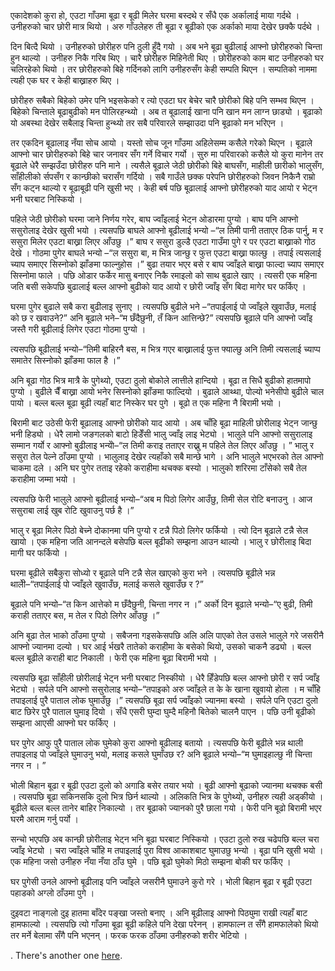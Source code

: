 


एकादेशको कुरा हो, एउटा गाँउमा बूढा र बूढी मिलेर घरमा बस्दथे र सँधै एक अर्कालाई माया गर्दथे । उनीहरुको चार छोरी मात्र थियो । अरु गाँउलेहरु ती बूढा र बूढीको एक अर्काको माया देखेर छक्कै पर्दथे ।

दिन बित्दै थियो । उनीहरुको छोरीहरु पनि ठुली हुँदै गयो । अब भने बूढा बुढीलाई आफ्नो छोरीहरुको चिन्ता हुन थाल्यो । उनीहरु निकै गरिब थिए । चारै छोरीहरु मिहिनेती थिए । छोरीहरुको काम बाट उनीहरुको घर चलिरहेको थियो । तर छोरीहरुको बिहे गर्दिनको लागि उनीहरुसँग केही सम्पति थिएन । सम्पतिको नाममा त्यही एक घर र केही बाख्राहरु थिए ।

छोरीहरु सबैको बिहेको उमेर पनि भइसकेको र त्यो एउटा घर बेचेर चारै छोरीको बिहे पनि सम्भव थिएन । बिहेको चिन्ताले बूढाबुढीको मन पोलिरहन्थ्यो । अब त बूढालाई खाना पनि खान मन लाग्न छाड्यो । बूढाको यो अबस्था देखेर सबैलाइ चिन्ता हुन्थ्यो तर सबै परिवारले सम्झाउदा पनि बूढाको मन भरिएन ।

तर एकदिन बूढालाइ नँया सोच आयो । यस्तो सोच जून गाँउमा अहिलेसम्म कसैले गरेको थिएन । बूढाले आफ्नो चार छोरीहरुको बिहे चार जनावर सँग गर्ने विचार गर्यो ।
सुरु मा परिवारको कसैले यो कुरा मानेन तर बूढाले धेरै सम्झउँदा छोरीहरु पनि माने ।
त्यसैले बूढाले जेठी छोरीको बिहे बाघसँग, माहीली छारीको भालुसँग, साँहीलीको र्सपसँग र कान्छीको चरासँग गर्दियो ।
सबै गाउँले छक्क परेपनि छोरीहरुको जिवन निकैनै राम्रो सँग कट्न थाल्यो र बूढाबूढी पनि खुसी भए ।
केही बर्ष पछि बूढालाई आफ्नो छोरीहरुको याद आयो र भेट्न भनी घरबाट निस्कियो ।

पहिले जेठी छोरीको घरमा जाने निर्णय गरेर, बाघ ज्वाँइलाई भेट्न ओडारमा पुग्यो । बाघ पनि आफ्नो ससुरोलाइ देखेर खुसी भयो ।
त्यसपछि बाघले आफ्नो बूढीलाई भन्यो –“ल तिमी पानी तताएर ठिक पार्नु, म र ससुरा मिलेर एउटा बाख्रा लिएर आँउछु ।” बाघ र ससुरा डुल्डै एउटा गाउँमा पुगे र पर एउटा बाख्राको गोठ देखे । गोठमा पुगेर बाघले भन्यो –“ल ससुरा बा, म भित्र जान्छु र फुत्त एउटा बाख्रा फाल्छु । तपाई त्यसलाई च्याप समाएर सिस्नोको झाँङमा फाल्नुहोस ।”
बुढा तयार भएर बसे र बाघ ज्वाँइले बाख्रा फाल्दा च्याप समाएर सिस्नोमा फाले । पछि ओडार फर्केर मासु बनाएर निकै रमाइलो को साथ बुढाले खाए । त्यसरी एक महिना जति बसी सकेपछि बुढालाई बल्ल आफ्नो बुढीको याद आयो र छोरी ज्वाँइ सँग बिदा मागेर घर फर्किए ।

घरमा पुगेर बुढाले सबै करा बुढीलाइ सुनाए । त्यसपछि बुढीले भने –“तपाईलाई पो ज्वाँइले खुवाउँछ, मलाई को छ र खवाउने?”
अनि बूढाले भने–“म छँदैछुनी, तँ किन आत्तिन्छे?”
त्यसपछि बूढाले पनि आफ्नो ज्वाँइ जस्तै गरी बूढीलाई लिगेर एउटा गोठमा पुग्यो ।

त्यसपछि बूढीलाई भन्यो–“तिमी बाहिरनै बस, म भित्र गएर बाख्रालाई फुत्त फ्याल्छु अनि तिमी त्यसलाई च्याप्प समातेर सिस्नोको झाँङमा फाल है ।”

अनि बूढा गोठ भित्र मात्रै के पुगेथ्यो, एउटा ठुलो बोकोले लात्तीले हान्दियो । बूढा त सिधै बुढीको हातमापो पुग्यो । बुढीले चैँ बाख्रा आयो भनेर सिस्नोको झाँङमा फाल्दियो । बुढाले आथ्था, पोल्यो भनेसीपो बुढीले चाल पायो । बल्ल बल्ल बूढा बूढी त्यहाँ बाट निस्केर घर पुगे । बूढो त एक महिना नै बिरामी भयो ।

बिरामी बाट उठेसी फेरी बूढालाइ आफ्नो छोरीको याद आयो । अब चाँहि बूढा माहिली छोरीलाइ भेट्न जान्छु भनी हिड्यो । धेरै लामो जङगलको बाटो हिडेँसी भालु ज्वाँइ लाइ भेट्यो ।
भालुले पनि आफ्नो ससुरालाइ सम्मान गर्यो र आफ्नो बुढीलाइ भन्योे–“ल तिमी कराइ तताएर राख्नु म पहिले तेल लिएर आँउछु । ” भालु र ससुरा तेल पेल्ने ठाँउमा पुग्यो । भालुलाइ देखेर त्यहाँको सबै मान्छे भागे । अनि भालुले भएभरको तेल आफ्नो चाकमा दले । अनि घर पुगेर तताइ रहेको कराहीमा थचक्क बस्यो । भालुको शरिरमा टाँसेको सबै तेल कराहीमा जम्मा भयो ।

त्यसपछि फेरी भालुले आफ्नो बूढीलाई भन्यो–“अब म पिठो लिगेर आउँछु, तिमी सेल रोटि बनाउनु । आज ससुराबा लाई खुब रोटि खुवाउनु पर्छ है ।”

भालु र बूढा मिलेर पिठो बेच्ने दोकानमा पनि पुग्यो र टन्नै पिठो लिगेर फर्कियो । त्यो दिन बूढाले टन्नै सेल खायो । एक महिना जति आनन्दले बसेपछि बल्ल बूढीको सम्झना आउन थाल्यो । भालु र छोरीलाइ बिदा मागी घर फर्कियो ।

घरमा बूढीले सबैकुरा सोध्यो र बूढाले पनि टन्नै सेल खाएको कुरा भने । त्यसपछि बूढीले भन्न थालीे–“तपाईलाई पो ज्वाँइले खुवाउँछ, मलाई कसले खुवाउँछ र ?”

बूढाले पनि भन्यो–“त किन आत्तेको म छँदैछुनी, चिन्ता नगर न ।”
अर्को दिन बूढाले भन्यो–“ए बुढी, तिमी कराही तताएर बस, म तेल र पिठो लिगेर आँउछु ।”

अनि बूढा तेल भाको ठाँउमा पुग्यो । सबैजना गइसकेसपछि अलि अलि पाएको तेल उसले भालुले गरे जसरीनै आफ्नो ज्यानमा दल्यो । घर आई र्भखरै तातेको कराहीमा के बसेको थियो, उसको चाकनै डढ्यो । बल्ल बल्ल बूढीले कराही बाट निकाली । फेरी एक महिना बूढा बिरामी भयो ।

त्यसपछि बूढा साँहीली छोरीलाई भेट्न भनी घरबाट निस्कीयो । धेरै हिँडेपछि बल्ल आफ्नो छोरी र सर्प ज्वाँइ भेट्यो । सर्पले पनि आफ्नो ससुरोलाइ भन्यो–“तपाइको अरु ज्वाँइले त के के खाना खुवायो होला । म चाँहि तपाइलाई पुरै पाताल लोक घुमाउँछु ।” त्यसपछि बूढा सर्प ज्वाँइको ज्यानमा बस्यो । सर्पले पनि एउटा दुलो बाट छिरेर पुरै पाताल घुमाइ दियो । सँधै एसरी घुम्दा घुम्दै महिनौ बितेको चालनै पाएन । पछि उनी बूढीको सम्झना आएसी आफ्नो घर फर्किए ।

घर पुगेर आफु पुरै पाताल लोक घुमेको कुरा आफ्नो बूढीलाइ बतायो । त्यसपछि फेरी बूढीले भन्न थाली तपाइलाइ पो ज्वाँइले घुमाउनु भयो, मलाइ कसले घुमाँउछ र?
अनि बूढाले भन्यो–“म घुमाइहाल्छु नी चिन्ता नगर न । ”

भोली बिहान बूढा र बूढी एउटा दुलो को अगाडि बसेर तयार भयो । बूढी आफ्नो बूढाको ज्यानमा थचक्क बसी । त्यसपछि बूढा सकिनसकि दुलो भित्र छिर्न थाल्यो । अलिकति भित्र के पुगेथ्यो, उनीहरु त्यही अड्कीयो । बूढीले बल्ल बल्ल तानेर बाहिर निकाल्यो । तर बूढाको ज्यानको पुरै छाला गयो । फेरी पनि बूढो बिरामी भएर घरमै आराम गर्नु पर्यो ।

सन्चो भएपछि अब कान्छी छोरीलाइ भेट्न भनि बूढा घरबाट निस्कियो । एउटा ठुलो रुख चढेपछि बल्ल चरा ज्वाँइ भेट्यो । चरा ज्वाँइले चाँहि म तपाइलाई पुरा विश्व आकाशबाट घुमाउछु भन्यो । बूढा पनि खुसी भयो । एक महिना जसो उनीहरु नँया नँया ठाँउ घुमे । पछि बूढो घुमेको मिठो सम्झना बोकी घर फर्किए ।

घर पुगेसी उनले आफ्नो बूढीलाइ पनि ज्वाँइले जसरीनै घुमाउने कुरो गरे । भोली बिहान बूढा र बूढी एउटा पहाडको अग्लो ठाँउमा पुगे ।

दुइवटा नाङ्गलो दुइ हातमा बाँदेर पङ्खा जस्तो बनाए । अनि बूढीलाइ आफ्नो पिठ्युमा राखी त्यहाँ बाट हामफाल्यो । त्यसपछि त्यो गाँउमा बूढा बूढी कहिले पनि देखा परेनन् । हामफाल्न त सँगै हामफालेको थियो तर मर्ने बेलामा सँगै पनि भएनन् । फरक फरक ठाँउमा उनीहरुको शरीर भेटियो ।

. There's another one [here](/posts/example-post).
